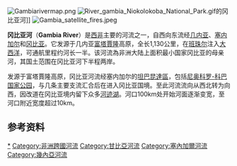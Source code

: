 {{Unreferenced|time=2019-10-05T13:35:57+00:00}}
[[File:Gambiarivermap.png|right]]
[[Image:River_gambia_Niokolokoba_National_Park.gif|right]]的冈比亚河]]
[[Image:Gambia_satellite_fires.jpeg|thumb]]

'''冈比亚河'''（'''Gambia River'''）是[[西非|西非]]主要的河流之一，自西向东流经[[几内亚|几内亚]]、[[塞内加尔|塞内加尔]]和[[冈比亚|冈比亚]]。它发源于几内亚[[富塔賈隆|富塔賈隆]]高原，全长1,130公里，在[[班珠尔|班珠尔]]注入[[大西洋|大西洋]]，可通航里程约河长一半。该河流為非洲大陆上面积最小国家冈比亚的母亲河，其国土范围在冈比亚河下半程两岸。

发源于富塔賈隆高原，冈比亚河流经塞内加尔的[[坦巴昆達區|坦巴昆達區]]，包括[[尼奥科罗-科巴国家公园|尼奥科罗-科巴国家公园]]，与几条主要支流汇合后在{{en-link|Fatoto|Fatoto}}进入冈比亚国境。至此河流流向从西北转为向西，因改道在冈比亚境内留下众多[[河迹湖|河迹湖]]。河口100km处开始河面逐渐变宽，至河口附近宽度超过10km。

==参考资料==
{{Reflist}}
{{Authority control}}
{{africa-geo-stub}}

{{DEFAULTSORT:Gambia River}}
[[Category:甘比亞河|*]]
[[Category:非洲跨國河流|Category:非洲跨國河流]]
[[Category:甘比亞河流|Category:甘比亞河流]]
[[Category:塞內加爾河流|Category:塞內加爾河流]]
[[Category:幾內亞河流|Category:幾內亞河流]]